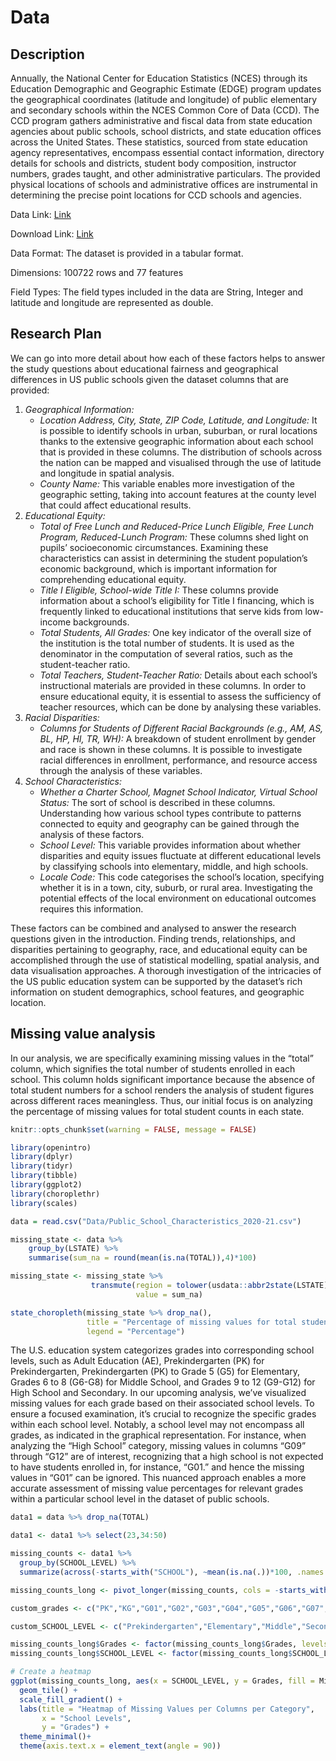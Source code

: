 # Data

## Description

Annually, the National Center for Education Statistics (NCES) through its Education Demographic and Geographic Estimate (EDGE) program updates the geographical coordinates (latitude and longitude) of public elementary and secondary schools within the NCES Common Core of Data (CCD). The CCD program gathers administrative and fiscal data from state education agencies about public schools, school districts, and state education offices across the United States. These statistics, sourced from state education agency representatives, encompass essential contact information, directory details for schools and districts, student body composition, instructor numbers, grades taught, and other administrative particulars. The provided physical locations of schools and administrative offices are instrumental in determining the precise point locations for CCD schools and agencies.

Data Link: [Link](https://nces.maps.arcgis.com/home/item.html?id=e3cbd4087f144ec5ac3b31094ec84199&sortOrder=desc&sortField=defaultFSOrder#overview)

Download Link: [Link](https://data-nces.opendata.arcgis.com/datasets/e3cbd4087f144ec5ac3b31094ec84199/explore)

Data Format: The dataset is provided in a tabular format.

Dimensions: 100722 rows and 77 features

Field Types: The field types included in the data are String, Integer and latitude and longitude are represented as double.

## Research Plan

We can go into more detail about how each of these factors helps to answer the study questions about educational fairness and geographical differences in US public schools given the dataset columns that are provided:

1. *Geographical Information:*
   - *Location Address, City, State, ZIP Code, Latitude, and Longitude:* It is possible to identify schools in urban, suburban, or rural locations thanks to the extensive geographic information about each school that is provided in these columns. The distribution of schools across the nation can be mapped and visualised through the use of latitude and longitude in spatial analysis.
   - *County Name:* This variable enables more investigation of the geographic setting, taking into account features at the county level that could affect educational results.

2. *Educational Equity:*
   - *Total of Free Lunch and Reduced-Price Lunch Eligible, Free Lunch Program, Reduced-Lunch Program:* These columns shed light on pupils' socioeconomic circumstances. Examining these characteristics can assist in determining the student population's economic background, which is important information for comprehending educational equity.
   - *Title I Eligible, School-wide Title I:* These columns provide information about a school's eligibility for Title I financing, which is frequently linked to educational institutions that serve kids from low-income backgrounds.
   - *Total Students, All Grades:* One key indicator of the overall size of the institution is the total number of students. It is used as the denominator in the computation of several ratios, such as the student-teacher ratio.
   - *Total Teachers, Student-Teacher Ratio:* Details about each school's instructional materials are provided in these columns. In order to ensure educational equity, it is essential to assess the sufficiency of teacher resources, which can be done by analysing these variables.

3. *Racial Disparities:*
   - *Columns for Students of Different Racial Backgrounds (e.g., AM, AS, BL, HP, HI, TR, WH):* A breakdown of student enrollment by gender and race is shown in these columns. It is possible to investigate racial differences in enrollment, performance, and resource access through the analysis of these variables.

4. *School Characteristics:*
   - *Whether a Charter School, Magnet School Indicator, Virtual School Status:* The sort of school is described in these columns. Understanding how various school types contribute to patterns connected to equity and geography can be gained through the analysis of these factors.
   - *School Level:* This variable provides information about whether disparities and equity issues fluctuate at different educational levels by classifying schools into elementary, middle, and high schools.
   - *Locale Code:* This code categorises the school's location, specifying whether it is in a town, city, suburb, or rural area. Investigating the potential effects of the local environment on educational outcomes requires this information.

These factors can be combined and analysed to answer the research questions given in the introduction. Finding trends, relationships, and disparities pertaining to geography, race, and educational equity can be accomplished through the use of statistical modelling, spatial analysis, and data visualisation approaches. A thorough investigation of the intricacies of the US public education system can be supported by the dataset's rich information on student demographics, school features, and geographic location.

## Missing value analysis

In our analysis, we are specifically examining missing values in the "total" column, which signifies the total number of students enrolled in each school. This column holds significant importance because the absence of total student numbers for a school renders the analysis of student figures across different races meaningless. Thus, our initial focus is on analyzing the percentage of missing values for total student counts in each state.

```r
knitr::opts_chunk$set(warning = FALSE, message = FALSE)
```

```r
library(openintro)
library(dplyr)
library(tidyr)
library(tibble)
library(ggplot2)
library(choroplethr)
library(scales)

```


```r
data = read.csv("Data/Public_School_Characteristics_2020-21.csv")

missing_state <- data %>% 
    group_by(LSTATE) %>% 
    summarise(sum_na = round(mean(is.na(TOTAL)),4)*100)

missing_state <- missing_state %>% 
                  transmute(region = tolower(usdata::abbr2state(LSTATE)), 
                            value = sum_na)

state_choropleth(missing_state %>% drop_na(),
                 title = "Percentage of missing values for total students by State",
                 legend = "Percentage")
```


The U.S. education system categorizes grades into corresponding school levels, such as Adult Education (AE), Prekindergarten (PK) for Prekindergarten, Prekindergarten (PK) to Grade 5 (G5) for Elementary, Grades 6 to 8 (G6-G8) for Middle School, and Grades 9 to 12 (G9-G12) for High School and Secondary. In our upcoming analysis, we've visualized missing values for each grade based on their associated school levels. To ensure a focused examination, it's crucial to recognize the specific grades within each school level. Notably, a school level may not encompass all grades, as indicated in the graphical representation. For instance, when analyzing the "High School" category, missing values in columns "G09" through "G12" are of interest, recognizing that a high school is not expected to have students enrolled in, for instance, "G01." and hence the missing values in "G01" can be ignored. This nuanced approach enables a more accurate assessment of missing value percentages for relevant grades within a particular school level in the dataset of public schools.

```r
data1 = data %>% drop_na(TOTAL)

data1 <- data1 %>% select(23,34:50)

missing_counts <- data1 %>%
  group_by(SCHOOL_LEVEL) %>%
  summarize(across(-starts_with("SCHOOL"), ~mean(is.na(.))*100, .names = "{col}"))

missing_counts_long <- pivot_longer(missing_counts, cols = -starts_with("SCHOOL"), names_to = "Grades", values_to = "MissingCountPercent")

custom_grades <- c("PK","KG","G01","G02","G03","G04","G05","G06","G07","G08","G09","G10","G11","G12","G13","UG","AE")

custom_SCHOOL_LEVEL <- c("Prekindergarten","Elementary","Middle","Secondary","High","Ungraded","Adult Education","Not Applicable","Other")

missing_counts_long$Grades <- factor(missing_counts_long$Grades, levels = custom_grades)
missing_counts_long$SCHOOL_LEVEL <- factor(missing_counts_long$SCHOOL_LEVEL, levels = custom_SCHOOL_LEVEL)

# Create a heatmap
ggplot(missing_counts_long, aes(x = SCHOOL_LEVEL, y = Grades, fill = MissingCountPercent))+
  geom_tile() +
  scale_fill_gradient() +
  labs(title = "Heatmap of Missing Values per Columns per Category",
       x = "School Levels",
       y = "Grades") +
  theme_minimal()+
  theme(axis.text.x = element_text(angle = 90))

```


